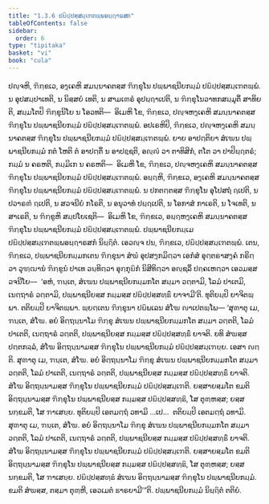 ```yaml
---
title: "1.3.6 ປຏິປ຺ປສ຺ສມ຺ເຠຕພ຺ພອຏ຺ຐາຣສກ"
tableOfContents: false
sidebar:
  order: 6
type: "tipitaka"
basket: "vi"
book: "cula"
---
```



<DynamicBreadcrumb />

<Division number="31" book="cula">

<Paragraph number="158" book="cula">
ປຎ຺ຈຫິ, ຠິກ຺ຂເວ, ອງ຺ເຄຫິ ສມນ຺ນາຄຕສ຺ສ ຠິກ຺ຂຸໂນ ປພ຺ພາຊນີຍກມ຺ມໍ ປຏິປ຺ປສ຺ສມ຺ເຠຕພ຺ພໍ. ນ ອຸປສມ຺ປາເທຕິ, ນ ນິສ຺ສຍໍ ເທຕິ, ນ ສາມເຓຣໍ ອຸປຏ຺ຐາເປຕິ, ນ ຠິກ຺ຂຸໂນວາທກສມ຺ມຸຕິໍ ສາທິຍຕິ, ສມ຺ມໂຕປິ ຠິກ຺ຂຸນິໂຍ ນ ໂອວທຕິ—  ອິເມຫິ ໂຂ, ຠິກ຺ຂເວ, ປຎ຺ຈຫງ຺ເຄຫິ ສມນ຺ນາຄຕສ຺ສ ຠິກ຺ຂຸໂນ ປພ຺ພາຊນີຍກມ຺ມໍ ປຏິປ຺ປສ຺ສມ຺ເຠຕພ຺ພໍ.
</Paragraph>

<Paragraph number="159" book="cula">
ອປເຣຫິປິ, ຠິກ຺ຂເວ, ປຎ຺ຈຫງ຺ເຄຫິ ສມນ຺ນາຄຕສ຺ສ ຠິກ຺ຂຸໂນ ປພ຺ພາຊນີຍກມ຺ມໍ ປຏິປ຺ປສ຺ສມ຺ເຠຕພ຺ພໍ. ຍາຍ ອາປຕ຺ຕິຍາ ສໍເຆນ ປພ຺ພາຊນີຍກມ຺ມໍ ກຕໍ ໂຫຕິ ຕໍ ອາປຕ຺ຕິໍ ນ ອາປຊ຺ຊຕິ, ອຎ຺ຎໍ ວາ ຕາທິສິກໍ, ຕໂຕ ວາ ປາປິຏ຺ຐຕຣໍ; ກມ຺ມໍ ນ ຄຣຫຕິ, ກມ຺ມິເກ ນ ຄຣຫຕິ—  ອິເມຫິ ໂຂ, ຠິກ຺ຂເວ, ປຎ຺ຈຫງ຺ເຄຫິ ສມນ຺ນາຄຕສ຺ສ ຠິກ຺ຂຸໂນ ປພ຺ພາຊນີຍກມ຺ມໍ ປຏິປ຺ປສ຺ສມ຺ເຠຕພ຺ພໍ.
</Paragraph>

<Paragraph number="160" book="cula">
ອຏ຺ຐຫິ, ຠິກ຺ຂເວ, ອງ຺ເຄຫິ ສມນ຺ນາຄຕສ຺ສ ຠິກ຺ຂຸໂນ ປພ຺ພາຊນີຍກມ຺ມໍ ປຏິປ຺ປສ຺ສມ຺ເຠຕພ຺ພໍ. ນ ປກຕຕ຺ຕສ຺ສ ຠິກ຺ຂຸໂນ ອຸໂປສຖໍ ຐເປຕິ, ນ ປວາຣຓໍ ຐເປຕິ, ນ ສວຈນີຍໍ ກໂຣຕິ, ນ ອນຸວາທໍ ປຏ຺ຐເປຕິ, ນ ໂອກາສໍ ກາເຣຕິ, ນ ໂຈເທຕິ, ນ ສາເຣຕິ, ນ ຠິກ຺ຂູຫິ ສມ຺ປໂຍເຊຕິ—  ອິເມຫິ ໂຂ, ຠິກ຺ຂເວ, ອຏ຺ຐຫງ຺ເຄຫິ ສມນ຺ນາຄຕສ຺ສ ຠິກ຺ຂຸໂນ ປພ຺ພາຊນີຍກມ຺ມໍ ປຏິປ຺ປສ຺ສມ຺ເຠຕພ຺ພໍ.

</Paragraph>
</Division>

<Paragraph number="161" type="center" book="cula">
ປພ຺ພາຊນີຍກມ຺ເມ ປຏິປ຺ປສ຺ສມ຺ເຠຕພ຺ພອຏ຺ຐາຣສກໍ ນິຏ຺ຐິຕໍ.


</Paragraph>

<Division number="32" book="cula">

<Paragraph number="162" book="cula">
ເອວຎ຺ຈ ປນ, ຠິກ຺ຂເວ, ປຏິປ຺ປສ຺ສມ຺ເຠຕພ຺ພໍ. ເຕນ, ຠິກ຺ຂເວ, ປພ຺ພາຊນີຍກມ຺ມກເຕນ ຠິກ຺ຂຸນາ ສໍຆໍ ອຸປສງ຺ກມິຕ຺ວາ ເອກໍສໍ ອຸຕ຺ຕຣາສງ຺ຄໍ ກຣິຕ຺ວາ ວຸຑ຺ຒານໍ ຠິກ຺ຂູນໍ ປາເທ ວນ຺ທິຕ຺ວາ ອຸກ຺ກຸຏິກໍ ນິສີທິຕ຺ວາ ອຎ຺ຊລິໍ ປຄ຺ຄເຫຕ຺ວາ ເອວມສ຺ສ ວຈນີໂຍ—  ‘ອຫໍ, ຠນ຺ເຕ, ສໍເຆນ ປພ຺ພາຊນີຍກມ຺ມກໂຕ ສມ຺ມາ ວຕ຺ຕາມິ, ໂລມໍ ປາເຕມິ, ເນຕ຺ຖາຣໍ ວຕ຺ຕາມິ, ປພ຺ພາຊນີຍສ຺ສ ກມ຺ມສ຺ສ ປຏິປ຺ປສ຺ສທ຺ຘິໍ ຍາຈາມີ’ຕິ. ທຸຕິຍມ຺ປິ ຍາຈິຕພ຺ພາ. ຕຕິຍມ຺ປິ ຍາຈິຕພ຺ພາ. ພ຺ຍຕ຺ເຕນ ຠິກ຺ຂຸນາ ປຏິພເລນ ສໍໂຆ ຎາເປຕພ຺ໂພ—
</Paragraph>

<Paragraph number="163" book="cula">
‘ສຸຓາຕຸ ເມ, ຠນ຺ເຕ, ສໍໂຆ. ອຍໍ ອິຕ຺ຖນ຺ນາໂມ ຠິກ຺ຂຸ ສໍເຆນ ປພ຺ພາຊນີຍກມ຺ມກໂຕ ສມ຺ມາ ວຕ຺ຕຕິ, ໂລມໍ ປາເຕຕິ, ເນຕ຺ຖາຣໍ ວຕ຺ຕຕິ, ປພ຺ພາຊນີຍສ຺ສ ກມ຺ມສ຺ສ ປຏິປ຺ປສ຺ສທ຺ຘິໍ ຍາຈຕິ. ຍທິ ສໍຆສ຺ສ ປຕ຺ຕກລ຺ລໍ, ສໍໂຆ ອິຕ຺ຖນ຺ນາມສ຺ສ ຠິກ຺ຂຸໂນ ປພ຺ພາຊນີຍກມ຺ມໍ ປຏິປ຺ປສ຺ສມ຺ເຠຍ຺ຍ. ເອສາ ຎຕ຺ຕິ.
</Paragraph>

<Paragraph number="164" book="cula">
ສຸຓາຕຸ ເມ, ຠນ຺ເຕ, ສໍໂຆ. ອຍໍ ອິຕ຺ຖນ຺ນາໂມ ຠິກ຺ຂຸ ສໍເຆນ ປພ຺ພາຊນີຍກມ຺ມກໂຕ ສມ຺ມາ ວຕ຺ຕຕິ, ໂລມໍ ປາເຕຕິ, ເນຕ຺ຖາຣໍ ວຕ຺ຕຕິ, ປພ຺ພາຊນີຍສ຺ສ ກມ຺ມສ຺ສ ປຏິປ຺ປສ຺ສທ຺ຘິໍ ຍາຈຕິ. ສໍໂຆ ອິຕ຺ຖນ຺ນາມສ຺ສ ຠິກ຺ຂຸໂນ ປພ຺ພາຊນີຍກມ຺ມໍ ປຏິປ຺ປສ຺ສມ຺ເຠຕິ. ຍສ຺ສາຍສ຺ມໂຕ ຂມຕິ ອິຕ຺ຖນ຺ນາມສ຺ສ ຠິກ຺ຂຸໂນ ປພ຺ພາຊນີຍສ຺ສ ກມ຺ມສ຺ສ ປຏິປ຺ປສ຺ສທ຺ຘິ, ໂສ ຕຸຓ຺ຫສ຺ສ; ຍສ຺ສ ນກ຺ຂມຕິ, ໂສ ຠາເສຍ຺ຍ.
</Paragraph>

<Paragraph number="165" book="cula">
ທຸຕິຍມ຺ປິ ເອຕມຕ຺ຖໍ ວທາມິ …ເປ…  ຕຕິຍມ຺ປິ ເອຕມຕ຺ຖໍ ວທາມິ. ສຸຓາຕຸ ເມ, ຠນ຺ເຕ, ສໍໂຆ. ອຍໍ ອິຕ຺ຖນ຺ນາໂມ ຠິກ຺ຂຸ ສໍເຆນ ປພ຺ພາຊນີຍກມ຺ມກໂຕ ສມ຺ມາ ວຕ຺ຕຕິ, ໂລມໍ ປາເຕຕິ, ເນຕ຺ຖາຣໍ ວຕ຺ຕຕິ, ປພ຺ພາຊນີຍສ຺ສ ກມ຺ມສ຺ສ ປຏິປ຺ປສ຺ສທ຺ຘິໍ ຍາຈຕິ. ສໍໂຆ ອິຕ຺ຖນ຺ນາມສ຺ສ ຠິກ຺ຂຸໂນ ປພ຺ພາຊນີຍກມ຺ມໍ ປຏິປ຺ປສ຺ສມ຺ເຠຕິ. ຍສ຺ສາຍສ຺ມໂຕ ຂມຕິ ອິຕ຺ຖນ຺ນາມສ຺ສ ຠິກ຺ຂຸໂນ ປພ຺ພາຊນີຍສ຺ສ ກມ຺ມສ຺ສ ປຏິປ຺ປສ຺ສທ຺ຘິ, ໂສ ຕຸຓ຺ຫສ຺ສ; ຍສ຺ສ ນກ຺ຂມຕິ, ໂສ ຠາເສຍ຺ຍ.
</Paragraph>

<Paragraph number="166" book="cula">
ປຏິປ຺ປສ຺ສທ຺ຘໍ ສໍເຆນ ອິຕ຺ຖນ຺ນາມສ຺ສ ຠິກ຺ຂຸໂນ ປພ຺ພາຊນີຍກມ຺ມໍ. ຂມຕິ ສໍຆສ຺ສ, ຕສ຺ມາ ຕຸຓ຺ຫີ, ເອວເມຕໍ ຘາຣຍາມີ’”ຕິ.

</Paragraph>
</Division>

<Paragraph number="167" type="center" book="cula">
ປພ຺ພາຊນີຍກມ຺ມໍ ນິຏ຺ຐິຕໍ ຕຕິຍໍ.
</Paragraph>